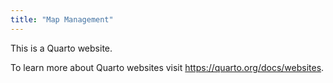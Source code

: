 ```yaml
---
title: "Map Management"
---
```


This is a Quarto website.

To learn more about Quarto websites visit <https://quarto.org/docs/websites>.
